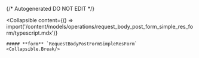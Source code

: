 {/* Autogenerated DO NOT EDIT  */}

<Collapsible
    content={() => import('/content/models/operations/request_body_post_form_simple_res_form/typescript.mdx')}
>
    ##### **form** `RequestBodyPostFormSimpleResForm`
    <Collapsible.Break/>
</Collapsible>

